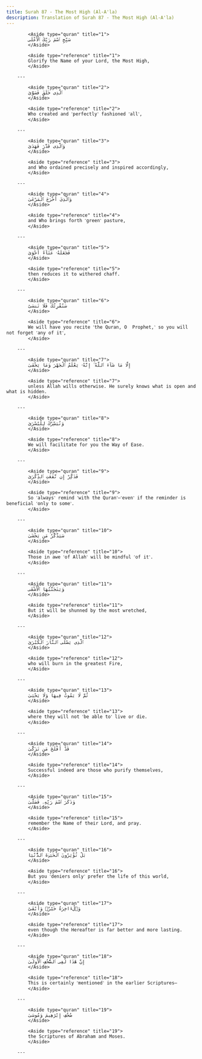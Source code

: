 ```yaml
---
title: Surah 87 - The Most High (Al-A'la)
description: Translation of Surah 87 - The Most High (Al-A'la)
---
```





            <Aside type="quran" title="1">
            سَبِّحِ ٱسْمَ رَبِّكَ ٱلْأَعْلَى
            </Aside>

            <Aside type="reference" title="1">
            Glorify the Name of your Lord, the Most High,
            </Aside>

        ---
        
            <Aside type="quran" title="2">
            ٱلَّذِى خَلَقَ فَسَوَّىٰ
            </Aside>

            <Aside type="reference" title="2">
            Who created and ˹perfectly˺ fashioned ˹all˺,
            </Aside>

        ---
        
            <Aside type="quran" title="3">
            وَٱلَّذِى قَدَّرَ فَهَدَىٰ
            </Aside>

            <Aside type="reference" title="3">
            and Who ordained precisely and inspired accordingly,
            </Aside>

        ---
        
            <Aside type="quran" title="4">
            وَٱلَّذِىٓ أَخْرَجَ ٱلْمَرْعَىٰ
            </Aside>

            <Aside type="reference" title="4">
            and Who brings forth ˹green˺ pasture,
            </Aside>

        ---
        
            <Aside type="quran" title="5">
            فَجَعَلَهُۥ غُثَآءً أَحْوَىٰ
            </Aside>

            <Aside type="reference" title="5">
            then reduces it to withered chaff.
            </Aside>

        ---
        
            <Aside type="quran" title="6">
            سَنُقْرِئُكَ فَلَا تَنسَىٰٓ
            </Aside>

            <Aside type="reference" title="6">
            We will have you recite ˹the Quran, O  Prophet,˺ so you will not forget ˹any of it˺,
            </Aside>

        ---
        
            <Aside type="quran" title="7">
            إِلَّا مَا شَآءَ ٱللَّهُ ۚ إِنَّهُۥ يَعْلَمُ ٱلْجَهْرَ وَمَا يَخْفَىٰ
            </Aside>

            <Aside type="reference" title="7">
            unless Allah wills otherwise. He surely knows what is open and what is hidden.
            </Aside>

        ---
        
            <Aside type="quran" title="8">
            وَنُيَسِّرُكَ لِلْيُسْرَىٰ
            </Aside>

            <Aside type="reference" title="8">
            We will facilitate for you the Way of Ease.
            </Aside>

        ---
        
            <Aside type="quran" title="9">
            فَذَكِّرْ إِن نَّفَعَتِ ٱلذِّكْرَىٰ
            </Aside>

            <Aside type="reference" title="9">
            So ˹always˺ remind ˹with the Quran˺—˹even˺ if the reminder is beneficial ˹only to some˺.
            </Aside>

        ---
        
            <Aside type="quran" title="10">
            سَيَذَّكَّرُ مَن يَخْشَىٰ
            </Aside>

            <Aside type="reference" title="10">
            Those in awe ˹of Allah˺ will be mindful ˹of it˺.
            </Aside>

        ---
        
            <Aside type="quran" title="11">
            وَيَتَجَنَّبُهَا ٱلْأَشْقَى
            </Aside>

            <Aside type="reference" title="11">
            But it will be shunned by the most wretched,
            </Aside>

        ---
        
            <Aside type="quran" title="12">
            ٱلَّذِى يَصْلَى ٱلنَّارَ ٱلْكُبْرَىٰ
            </Aside>

            <Aside type="reference" title="12">
            who will burn in the greatest Fire,
            </Aside>

        ---
        
            <Aside type="quran" title="13">
            ثُمَّ لَا يَمُوتُ فِيهَا وَلَا يَحْيَىٰ
            </Aside>

            <Aside type="reference" title="13">
            where they will not ˹be able to˺ live or die.
            </Aside>

        ---
        
            <Aside type="quran" title="14">
            قَدْ أَفْلَحَ مَن تَزَكَّىٰ
            </Aside>

            <Aside type="reference" title="14">
            Successful indeed are those who purify themselves,
            </Aside>

        ---
        
            <Aside type="quran" title="15">
            وَذَكَرَ ٱسْمَ رَبِّهِۦ فَصَلَّىٰ
            </Aside>

            <Aside type="reference" title="15">
            remember the Name of their Lord, and pray.
            </Aside>

        ---
        
            <Aside type="quran" title="16">
            بَلْ تُؤْثِرُونَ ٱلْحَيَوٰةَ ٱلدُّنْيَا
            </Aside>

            <Aside type="reference" title="16">
            But you ˹deniers only˺ prefer the life of this world,
            </Aside>

        ---
        
            <Aside type="quran" title="17">
            وَٱلْءَاخِرَةُ خَيْرٌۭ وَأَبْقَىٰٓ
            </Aside>

            <Aside type="reference" title="17">
            even though the Hereafter is far better and more lasting.
            </Aside>

        ---
        
            <Aside type="quran" title="18">
            إِنَّ هَٰذَا لَفِى ٱلصُّحُفِ ٱلْأُولَىٰ
            </Aside>

            <Aside type="reference" title="18">
            This is certainly ˹mentioned˺ in the earlier Scriptures—
            </Aside>

        ---
        
            <Aside type="quran" title="19">
            صُحُفِ إِبْرَٰهِيمَ وَمُوسَىٰ
            </Aside>

            <Aside type="reference" title="19">
            the Scriptures of Abraham and Moses.
            </Aside>

        ---
        